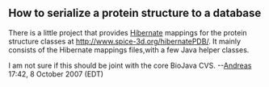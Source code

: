 ==How to serialize a protein structure to a database==

There is a little project that provides [http://www.hibernate.org Hibernate] mappings for the protein structure classes at [http://www.spice-3d.org/hibernatePDB/ http://www.spice-3d.org/hibernatePDB/]. It mainly consists of the Hibernate mappings files,with a few Java helper classes.

I am not sure if this should be joint with the core BioJava CVS.
--[[User:Andreas|Andreas]] 17:42, 8 October 2007 (EDT)